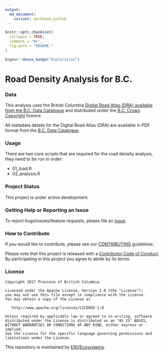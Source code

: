 ```yaml
---
output:
  md_document:
    variant: markdown_github
---
```


<!-- README.md is generated from README.Rmd. Please edit that file -->

```r
knitr::opts_chunk$set(
  collapse = TRUE,
  comment = "#>",
  fig.path = "README-"
)
```

```r
bcgovr::devex_badge("Exploration")
```

# Road Density Analysis for B.C.


### Data
This analysis uses the British Columbia [Digital Road Atlas (DRA) available from the B.C. Data Catalogue]((https://catalogue.data.gov.bc.ca/dataset/c4935326-27cc-4324-8a2b-61685d3e9ac4)) and distributed under the [B.C. Crown Copyright ](https://www2.gov.bc.ca/gov/content?id=1AAACC9C65754E4D89A118B875E0FBDA) licence.

All metadata details for the Digital Road Atlas (DRA) are available in PDF format from the [B.C. Data Catalogue](https://catalogue.data.gov.bc.ca/dataset/c4935326-27cc-4324-8a2b-61685d3e9ac4).

### Usage

There are two core scripts that are required for the road density analysis, they need to be run in order:

- 01_load.R
- 02_analysis.R


### Project Status
This project is under active development.

### Getting Help or Reporting an Issue

To report bugs/issues/feature requests, please file an [issue](https://github.com/bcgov/bc-road-analysis/issues/).

### How to Contribute

If you would like to contribute, please see our [CONTRIBUTING](CONTRIBUTING.md) guidelines.

Please note that this project is released with a [Contributor Code of Conduct](CODE_OF_CONDUCT.md). By participating in this project you agree to abide by its terms.

### License

    Copyright 2017 Province of British Columbia

    Licensed under the Apache License, Version 2.0 (the "License");
    you may not use this file except in compliance with the License.
    You may obtain a copy of the License at 

       http://www.apache.org/licenses/LICENSE-2.0

    Unless required by applicable law or agreed to in writing, software
    distributed under the License is distributed on an "AS IS" BASIS,
    WITHOUT WARRANTIES OR CONDITIONS OF ANY KIND, either express or implied.
    See the License for the specific language governing permissions and
    limitations under the License.
    
This repository is maintained by [ENVEcosystems](https://github.com/orgs/bcgov/teams/envecosystems/members).    
